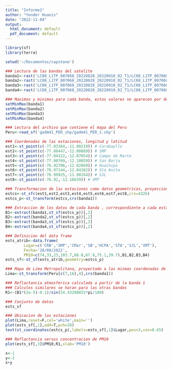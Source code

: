 ```yaml
---
title: "Informe1"
author: "Yonder Huanis"
date: "2022-11-04"
output:
  html_document: default
  pdf_document: default
---
```


```r
library(sf)
library(terra)
```
```r
setwd('~/Documentos/capstone')

### Lectura de las bandas del satelite
banda1<-rast('LC08_L1TP_007068_20220828_20220910_02_T1/LC08_L1TP_007068_20220828_20220910_02_T1_B1.TIF')
banda2<-rast('LC08_L1TP_007068_20220828_20220910_02_T1/LC08_L1TP_007068_20220828_20220910_02_T1_B2.TIF')
banda3<-rast('LC08_L1TP_007068_20220828_20220910_02_T1/LC08_L1TP_007068_20220828_20220910_02_T1_B3.TIF')
banda4<-rast('LC08_L1TP_007068_20220828_20220910_02_T1/LC08_L1TP_007068_20220828_20220910_02_T1_B4.TIF')

### Maximos y minimos para cada banda, estos valores no aparecen por defecto.
setMinMax(banda1)
setMinMax(banda2)
setMinMax(banda3)
setMinMax(banda4)

### Lectura del archivo que contiene el mapa del Peru
Peru<-read_sf('gadm41_PER_shp/gadm41_PER_1.shp')
```

```r
### Coordenadas de las estaciones, longitud y latitud
est1<-st_point(c(-77.03364,-11.90219)) # Carabayllo
est2<-st_point(c(-77.08447,-12.00889)) # SMP
est3<-st_point(c(-77.04322,-12.07054)) # Campo de Marte
est4<-st_point(c(-77.00769,-12.10859)) # San Borja
est5<-st_point(c(-76.92706,-12.02869)) # Huachipa
est6<-st_point(c(-76.97144,-12.04302)) # Sta Anita
est7<-st_point(c(-76.99925,-11.98164)) # SJL
est8<-st_point(c(-76.92,-12.16639)) # VMT

### Transformacion de las estaciones como datos geometricos, proyeccion de las coordendas
estcs<-st_sfc(est1,est2,est3,est4,est5,est6,est7,est8,crs=4326)
estcs_p<-st_transform(estcs,crs(banda1))

### Extraccion de los datos de cada banda , correspondiente a cada estacion
B1<-extract(banda1,st_sf(estcs_p))[,2]
B2<-extract(banda2,st_sf(estcs_p))[,2]
B3<-extract(banda3,st_sf(estcs_p))[,2]
B4<-extract(banda4,st_sf(estcs_p))[,2]

### Definicion del data frame
ests_atrib<-data.frame(
        Lugar=c('CRB','SMP','CMar','SB','HCPA','STA','SJL','VMT'),
        Fecha='28/08/2022',
        PM10=c(74,33,23,103.7,68.8,67.8,75.1,39.7),B1,B2,B3,B4)
ests_sf<-st_sf(ests_atrib,geometry=estcs_p)

### Mapa de Lima Metropolitana, proyectado a las mismas coordenadas de los datos satelitales
Lima<-st_transform(Peru[c(7,16),4],crs(banda1))

### Reflactancia atmosferica calculada a partir de la banda 1
### Calculos similares se haran para las otras bandas
R1<-(B1*(2e-5)-0.1)/sin(54.43208851*pi/180)

```

```r
### Conjunto de datos 
ests_sf
```


```r
### Ubicacion de las estaciones
plot(Lima,reset=F,col='white',main='')
plot(ests_sf[,1],add=T,pch=20)
text(st_coordinates(estcs_p),labels=ests_sf[,1]$Lugar,pos=3,cex=0.65)
```

```r
### Reflactancia versus concentracion de PM10
plot(ests_sf[,3]$PM10,R1,xlab='PM10')
```


```r
x<-1
y<-3
x+y
```